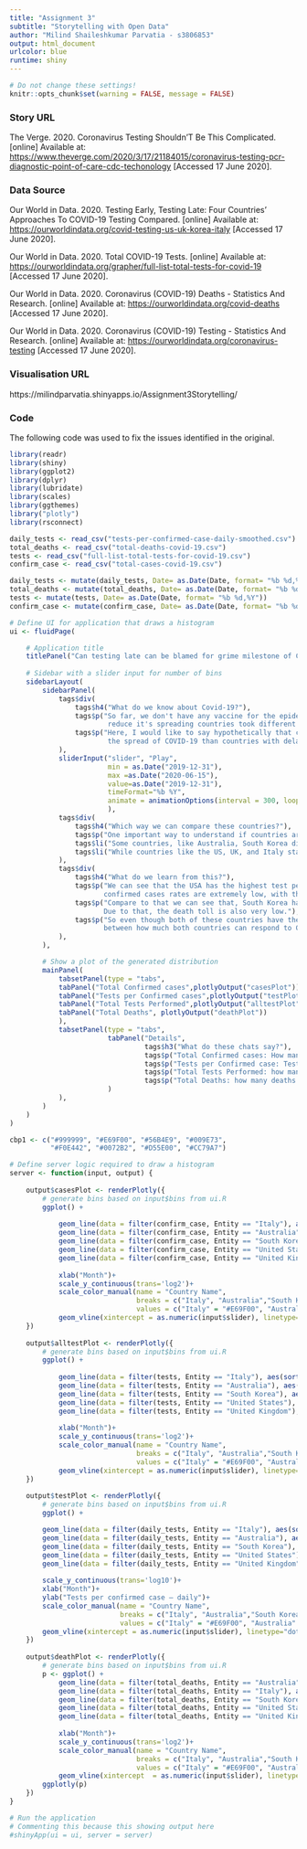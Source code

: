 ```yaml
---
title: "Assignment 3"
subtitle: "Storytelling with Open Data"
author: "Milind Shaileshkumar Parvatia - s3806853"
output: html_document
urlcolor: blue
runtime: shiny
---
```


```r
# Do not change these settings!
knitr::opts_chunk$set(warning = FALSE, message = FALSE)
```

### Story URL

The Verge. 2020. Coronavirus Testing Shouldn’T Be This Complicated. [online] Available at: <https://www.theverge.com/2020/3/17/21184015/coronavirus-testing-pcr-diagnostic-point-of-care-cdc-techonology> [Accessed 17 June 2020].

### Data Source

Our World in Data. 2020. Testing Early, Testing Late: Four Countries’ Approaches To COVID-19 Testing Compared. [online] Available at: <https://ourworldindata.org/covid-testing-us-uk-korea-italy> [Accessed 17 June 2020].

Our World in Data. 2020. Total COVID-19 Tests. [online] Available at: <https://ourworldindata.org/grapher/full-list-total-tests-for-covid-19> [Accessed 17 June 2020].

Our World in Data. 2020. Coronavirus (COVID-19) Deaths - Statistics And Research. [online] Available at: <https://ourworldindata.org/covid-deaths> [Accessed 17 June 2020].

Our World in Data. 2020. Coronavirus (COVID-19) Testing - Statistics And Research. [online] Available at: <https://ourworldindata.org/coronavirus-testing> [Accessed 17 June 2020].

### Visualisation URL

https://milindparvatia.shinyapps.io/Assignment3Storytelling/

### Code

The following code was used to fix the issues identified in the original. 

```r
library(readr)
library(shiny)
library(ggplot2)
library(dplyr)  
library(lubridate)
library(scales)
library(ggthemes)
library("plotly")
library(rsconnect)

daily_tests <- read_csv("tests-per-confirmed-case-daily-smoothed.csv")
total_deaths <- read_csv("total-deaths-covid-19.csv")
tests <- read_csv("full-list-total-tests-for-covid-19.csv")
confirm_case <- read_csv("total-cases-covid-19.csv")

daily_tests <- mutate(daily_tests, Date= as.Date(Date, format= "%b %d,%Y"))
total_deaths <- mutate(total_deaths, Date= as.Date(Date, format= "%b %d,%Y"))
tests <- mutate(tests, Date= as.Date(Date, format= "%b %d,%Y"))
confirm_case <- mutate(confirm_case, Date= as.Date(Date, format= "%b %d,%Y"))

# Define UI for application that draws a histogram
ui <- fluidPage(

    # Application title
    titlePanel("Can testing late can be blamed for grime milestone of COVID-19 deaths in the United States ?"),
    
    # Sidebar with a slider input for number of bins 
    sidebarLayout(
        sidebarPanel(
            tags$div(
                tags$h4("What do we know about Covid-19?"),
                tags$p("So far, we don't have any vaccine for the epidemic of COVID-19 and in the early stage of this new virus to 
                        reduce it's spreading countries took different approaches."),
                tags$p("Here, I would like to say hypothetically that countries with an early focus on testing have a better chance of reducing 
                        the spread of COVID-19 than countries with delaying in testing. "),
            ),
            sliderInput("slider", "Play", 
                        min = as.Date("2019-12-31"),
                        max =as.Date("2020-06-15"),
                        value=as.Date("2019-12-31"),
                        timeFormat="%b %Y",
                        animate = animationOptions(interval = 300, loop = FALSE)
                        ),
            tags$div(
                tags$h4("Which way we can compare these countries?"),
                tags$p("One important way to understand if countries are testing sufficiently is to ask: How many tests does a country do to find one COVID-19 case? Which way we can compare these countries?"),
                tags$li("Some countries, like Australia, South Korea did hundreds or even thousands of very early on tests for each case they find."),
                tags$li("While countries like the US, UK, and Italy started their testing late or in very few numbers comparatively"),
            ),
            tags$div(
                tags$h4("What do we learn from this?"),
                tags$p("We can see that the USA has the highest test performed but their testing started very late of mid-may and their tests per 
                       confirmed cases rates are extremely low, with the total death toll of 110k."),
                tags$p("Compare to that we can see that, South Korea has stared testing very early on from last week of Jan and able to put control over the spread of COVID-19,
                       Due to that, the death toll is also very low."),
                tags$p("So even though both of these countries have the same date of first Positive case and with the same testing technology of COVID-19, but their different approach has made a huge difference
                       between how much both countries can respond to COVID-19."),
            ),
        ),

        # Show a plot of the generated distribution
        mainPanel(
            tabsetPanel(type = "tabs",
            tabPanel("Total Confirmed cases",plotlyOutput("casesPlot")),
            tabPanel("Tests per Confirmed cases",plotlyOutput("testPlot")),
            tabPanel("Total Tests Performed",plotlyOutput("alltestPlot")),
            tabPanel("Total Deaths", plotlyOutput("deathPlot"))
            ),
            tabsetPanel(type = "tabs",
                        tabPanel("Details",
                                 tags$h3("What do these chats say?"),
                                 tags$p("Total Confirmed cases: How many positive cases of COVID-19 each countries have."),
                                 tags$p("Tests per Confirmed case: Tests ver conducted per each positive case of COVID-19."),
                                 tags$p("Total Tests Performed: how many tests overall each country performed."),
                                 tags$p("Total Deaths: how many deaths overall each country have due to COVID-19."),
                        )
            ),
        )
    )
)

cbp1 <- c("#999999", "#E69F00", "#56B4E9", "#009E73",
          "#F0E442", "#0072B2", "#D55E00", "#CC79A7")

# Define server logic required to draw a histogram
server <- function(input, output) {
    
    output$casesPlot <- renderPlotly({
        # generate bins based on input$bins from ui.R
        ggplot() +
            
            geom_line(data = filter(confirm_case, Entity == "Italy"), aes(sort(Date), `Total confirmed cases of COVID-19 (cases)`, color = "Italy"))+
            geom_line(data = filter(confirm_case, Entity == "Australia"), aes(sort(Date), `Total confirmed cases of COVID-19 (cases)`, color = "Australia"))+
            geom_line(data = filter(confirm_case, Entity == "South Korea"), aes(sort(Date), `Total confirmed cases of COVID-19 (cases)`, color = "South Korea"))+
            geom_line(data = filter(confirm_case, Entity == "United States"), aes(sort(Date), `Total confirmed cases of COVID-19 (cases)`, color = "United States"))+
            geom_line(data = filter(confirm_case, Entity == "United Kingdom"), aes(sort(Date), `Total confirmed cases of COVID-19 (cases)`, color = "United Kingdom"))+
            
            xlab("Month")+
            scale_y_continuous(trans='log2')+
            scale_color_manual(name = "Country Name",
                               breaks = c("Italy", "Australia","South Korea", "United States", "United Kingdom"),
                               values = c("Italy" = "#E69F00", "Australia" = "yellow", "South Korea" = "#56B4E9", "United States" = "blue", "United Kingdom" = "#009E73"))+
            geom_vline(xintercept = as.numeric(input$slider), linetype="dotted", color = "#999999", size=1)
    })
    
    output$alltestPlot <- renderPlotly({
        # generate bins based on input$bins from ui.R
        ggplot() +
            
            geom_line(data = filter(tests, Entity == "Italy"), aes(sort(Date), `Total tests`, color = "Italy"))+
            geom_line(data = filter(tests, Entity == "Australia"), aes(sort(Date), `Total tests`, color = "Australia"))+
            geom_line(data = filter(tests, Entity == "South Korea"), aes(sort(Date), `Total tests`, color = "South Korea"))+
            geom_line(data = filter(tests, Entity == "United States"), aes(sort(Date), `Total tests`, color = "United States"))+
            geom_line(data = filter(tests, Entity == "United Kingdom"), aes(sort(Date), `Total tests`, color = "United Kingdom"))+
            
            xlab("Month")+
            scale_y_continuous(trans='log2')+
            scale_color_manual(name = "Country Name",
                               breaks = c("Italy", "Australia","South Korea", "United States", "United Kingdom"),
                               values = c("Italy" = "#E69F00", "Australia" = "yellow", "South Korea" = "#56B4E9", "United States" = "blue", "United Kingdom" = "#009E73"))+
            geom_vline(xintercept = as.numeric(input$slider), linetype="dotted", color = "#999999", size=1)
    })
    
    output$testPlot <- renderPlotly({
        # generate bins based on input$bins from ui.R
        ggplot() +

        geom_line(data = filter(daily_tests, Entity == "Italy"), aes(sort(Date), `Tests per confirmed case – daily (tests per confirmed case)`, color = "Italy"))+
        geom_line(data = filter(daily_tests, Entity == "Australia"), aes(sort(Date), `Tests per confirmed case – daily (tests per confirmed case)`, color = "Australia"))+
        geom_line(data = filter(daily_tests, Entity == "South Korea"), aes(sort(Date), `Tests per confirmed case – daily (tests per confirmed case)`, color = "South Korea"))+
        geom_line(data = filter(daily_tests, Entity == "United States"), aes(sort(Date), `Tests per confirmed case – daily (tests per confirmed case)`, color = "United States"))+
        geom_line(data = filter(daily_tests, Entity == "United Kingdom"), aes(sort(Date), `Tests per confirmed case – daily (tests per confirmed case)`, color = "United Kingdom"))+
            
        scale_y_continuous(trans='log10')+
        xlab("Month")+
        ylab("Tests per confirmed case – daily")+
        scale_color_manual(name = "Country Name",
                           breaks = c("Italy", "Australia","South Korea", "United States", "United Kingdom"),
                           values = c("Italy" = "#E69F00", "Australia" = "yellow", "South Korea" = "#56B4E9", "United States" = "blue", "United Kingdom" = "#009E73"))+
        geom_vline(xintercept = as.numeric(input$slider), linetype="dotted", color = "#999999", size=1)
    })
    
    output$deathPlot <- renderPlotly({
        # generate bins based on input$bins from ui.R
        p <- ggplot() +
            geom_line(data = filter(total_deaths, Entity == "Australia"), aes(sort(Date), `Total confirmed deaths due to COVID-19 (deaths)`, color = "Australia"))+
            geom_line(data = filter(total_deaths, Entity == "Italy"), aes(sort(Date), `Total confirmed deaths due to COVID-19 (deaths)`, color = "Italy"))+
            geom_line(data = filter(total_deaths, Entity == "South Korea"), aes(sort(Date), `Total confirmed deaths due to COVID-19 (deaths)`, color = "South Korea"))+
            geom_line(data = filter(total_deaths, Entity == "United States"), aes(sort(Date), `Total confirmed deaths due to COVID-19 (deaths)`, color = "United States"))+
            geom_line(data = filter(total_deaths, Entity == "United Kingdom"), aes(sort(Date), `Total confirmed deaths due to COVID-19 (deaths)`, color = "United Kingdom"))+
            
            xlab("Month")+
            scale_y_continuous(trans='log2')+
            scale_color_manual(name = "Country Name",
                               breaks = c("Italy", "Australia","South Korea", "United States", "United Kingdom"),
                               values = c("Italy" = "#E69F00", "Australia" = "yellow", "South Korea" = "#56B4E9", "United States" = "blue", "United Kingdom" = "#009E73"))+
            geom_vline(xintercept  = as.numeric(input$slider), linetype="dotted", color = "#999999", size=1)
        ggplotly(p)
    })
}

# Run the application 
# Commenting this because this showing output here
#shinyApp(ui = ui, server = server)
```
